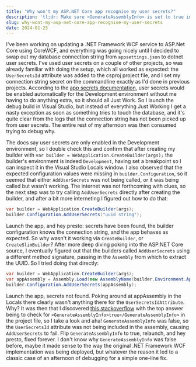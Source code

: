 ```yaml
---
title: "Why won't my ASP.NET Core app recognise my user secrets?"
description: 'tl;dr: Make sure <GenerateAssemblyInfo> is set to true in the csproj'
slug: why-wont-my-asp-net-core-app-recognise-my-user-secrets
date: 2024-01-25
---
```


I've been working on updating a .NET Framework WCF service to ASP.Net Core using CoreWCF, and everything was going nicely
until I decided to swap out my database connection string from `appsettings.json` to dotnet user secrets. I've used user
secrets on a couple of other projects, so was already familiar with doing the setup, which all worked as expected: the
`UserSecretsId` attribute was added to the csproj project file, and I set my connection string secret on the commandline
exactly as I'd done in previous projects. According to the
[app secrets documentation](https://learn.microsoft.com/en-us/aspnet/core/security/app-secrets?view=aspnetcore-8.0&tabs=windows),
user secrets would be enabled automatically for the Development environment without me having to do anything extra, so it
should all Just Work. So I launch the debug build in Visual Studio, but instead of everything Just Working I get a nasty
exception as soon as something tries to touch the database, and it's quite clear from the logs that the connection string
has not been picked up from user secrets. The entire rest of my afternoon was then consumed trying to debug why.

The docs say user secrets are only enabled in the Development environment, so I double check this and confirm that after
creating my builder with `var builder = WebApplication.CreateBuilder(args);` the builder's environment is indeed
`Development`, having set a breakpoint so I can inspect it in the Visual Studio Locals window. I also observed that the
expected configuration values were missing in `builder.Configuration`, so it seemed that either `AddUserSecrets` was not
being called, or it was being called but wasn't working. The internet was not forthcoming with clues, so the next step was
to try calling `AddUserSecrets` directly after creating the builder, and after a bit more interneting I figured out how to
do that:

```Program.cs 
var builder = WebApplication.CreateBuilder(args);
builder.Configuration.AddUserSecrets("uuid string");
```
 
Launch the app, and hey presto: secrets have been found, the builder configuration knows the connection string, and the
app behaves as expected. So why wasn't it working via `CreateBuilder`, or `CreateSlimBuilder`? After more deep diving
poking into the ASP.NET Core source, I eventually figured out that the builders called `AddUserSecrets` using a different
method signature, passing in the `Assembly` from which to extract the UUID. So I tried doing that directly:

```Program.cs 
var builder = WebApplication.CreateBuilder(args);
var appAssembly = Assembly.Load(new AssemblyName(builder.Environment.ApplicationName));
builder.Configuration.AddUserSecrets(appAssembly);
```
 
Launch the app, secrets not found. Poking around at appAssembly in the Locals there clearly wasn't anything there for the
`UserSecretsIdAttribute`. Why? It was then that I discovered
[this stackoverflow](https://stackoverflow.com/questions/64116657/could-not-find-usersecretsidattribute-on-assembly-but-it-exists-and-correct-pa/64851966)
with the top answer being to check for `<GenerateAssemblyInfo>true</GenerateAssemblyInfo>` in the project file, so I take
a look and aha! `GenerateAssemblyInfo` was false, so the `UserSecretsId` attribute was not being included in the assembly,
causing `AddUserSecrets` to fail. Flip `GenerateAssemblyInfo` to true, relaunch, and hey presto, fixed forever. I don't
know why `GenerateAssemblyInfo` was false before, maybe it made sense to the way the original .NET Framework WCF
implementation was being deployed, but whatever the reason it led to a classic case of an afternoon of debugging for a
simple one-line fix.
